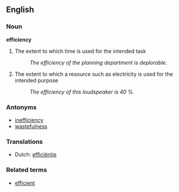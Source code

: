 ==English==
===Noun===
'''efficiency''' 
#The extent to which time is used for the intended task
#:''The efficiency of the planning department is deplorable.''
#The extent to which a resource such as electricity is used for the intended purpose
#:''The efficiency of this loudspeaker is 40 %.''

===Antonyms===
* [[inefficiency]]
* [[wastefulness]]

===Translations===
* Dutch: [[efficiëntie]]

===Related terms===
* [[efficient]]